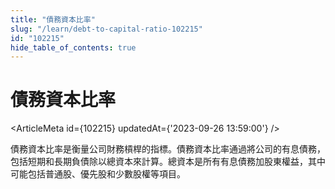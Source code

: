 ```yaml
---
title: "債務資本比率"
slug: "/learn/debt-to-capital-ratio-102215"
id: "102215"
hide_table_of_contents: true
---
```



# 債務資本比率

<ArticleMeta id={102215} updatedAt={'2023-09-26 13:59:00'} />
<div className='border-solid border-b border-t-0 my-4 border-[var(--ifm-color-gray-300)]' />

債務資本比率是衡量公司財務槓桿的指標。債務資本比率通過將公司的有息債務，包括短期和長期負債除以總資本來計算。總資本是所有有息債務加股東權益，其中可能包括普通股、優先股和少數股權等項目。
